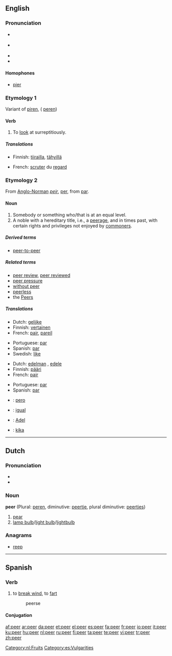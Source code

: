 {{wikipedia}}
==English==

===Pronunciation===
* {{IPA|/'piːə/}} {{italbrac|[[RP]]}}
* {{IPA|/'piːər/}} {{italbrac|US}}
* {{audio|en-us-peer.ogg|Audio (US)}}
* {{rhymes|ɪə(r)}}

====Homophones====
* [[pier]]

===Etymology 1===
Variant of [[piren]], ({{ME.}} [[peren]])

====Verb====
{{en-verb}}

# To [[look]] at surreptitiously.

=====Translations=====
{{trans-top|To look at surreptitiously}}
* Finnish: [[tiirailla]], [[tähyillä]]
{{trans-mid}}
* French: [[scruter]] du [[regard]]
{{trans-bottom}}

===Etymology 2===
From [[Anglo-Norman]] ''[[peir]]'', {{OF.}} [[per#Old French|per]], from {{L.}} [[par#Latin|par]].

====Noun====
{{en-noun}}

# Somebody or something who/that is at an equal level.
# A noble with a hereditary title, i.e., a [[peerage]], and in times past, with certain rights and privileges not enjoyed by [[commoner]]s.

=====Derived terms=====
* [[peer-to-peer]]

=====Related terms=====
* [[peer review]], [[peer reviewed]]
* [[peer pressure]]
* [[without peer]]
* [[peerless]]
* the [[Peers]]

=====Translations=====
{{trans-top|of equal level}}
* Dutch: [[gelijke]] {{m|f}}
* Finnish: [[vertainen]]
* French: [[pair#French|pair]], [[pareil]]
{{trans-mid}}
* Portuguese: [[par]] {{m}}
* Spanish: [[par]] {{m}}
* Swedish: [[like]]
{{trans-bottom}}

{{trans-top|noble}}
* Dutch: [[edelman]] {{m}}, [[edele]] {{m}}
* Finnish: [[pääri]]
* French: [[pair#French|pair]] {{m}}
{{trans-mid}}
* Portuguese: [[par]] {{m}}
* Spanish: [[par]] {{m}}
{{trans-bottom}}

{{checktrans-top}}
* {{ttbc|Ido}} : [[pero]]
* {{ttbc|Catalan}}: [[igual]] {{m}}
* {{ttbc|German}}: [[Adel]] {{m}}
* {{ttbc|Swedish}}: [[kika]] {{c}}
{{trans-bottom}}

----

==Dutch==

===Pronunciation===
* {{audio|Nl-peer.ogg|audio}}
* {{IPA|/'peːr/|lang=nl}}

===Noun===
'''peer''' {{f}} (Plural: [[peren]], diminutive: [[peertje]], plural diminutive: [[peertjes]])

# [[pear]]
# [[lamp bulb]]/[[light bulb]]/[[lightbulb]]

===Anagrams===
* [[reep]]

[[Category:nl:Fruits]]

----

==Spanish==

===Verb===
{{es-verb-er|pe|past participle=peído}}

# to [[break wind]], to [[fart]]
#: peerse

====Conjugation====
{{es-conj-eer|p}}

[[Category:es:Vulgarities]]

[[af:peer]]
[[ar:peer]]
[[da:peer]]
[[et:peer]]
[[el:peer]]
[[es:peer]]
[[fa:peer]]
[[fr:peer]]
[[io:peer]]
[[it:peer]]
[[ku:peer]]
[[hu:peer]]
[[nl:peer]]
[[ru:peer]]
[[fi:peer]]
[[ta:peer]]
[[te:peer]]
[[vi:peer]]
[[tr:peer]]
[[zh:peer]]